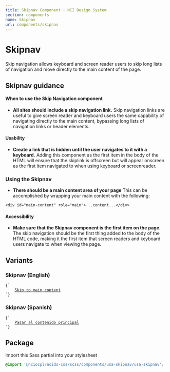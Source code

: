 ```yaml
---
title: Skipnav Component - NCI Design System
section: components
name: Skipnav
url: components/skipnav
---
```


# Skipnav

Skip navigation allows keyboard and screen reader users to skip long lists of navigation and move directly to the main content of the page.

## Skipnav guidance

#### When to use the Skip Navigation component

- **All sites should include a skip navigation link.** Skip navigation links are useful to give screen reader and keyboard users the same capability of navigating directly to the main content, bypassing long lists of navigation links or header elements.

#### Usability

- **Create a link that is hidden until the user navigates to it with a keyboard.** Adding this component as the first item in the body of the HTML will ensure that the skiplink is offscreen but will appear onscreen as the first item navigated to when using keyboard or screenreader.

### Using the Skipnav

- **There should be a main content area of your page** This can be accomplished by wrapping your main content with the following:

```
<div id="main-content" role="main">...content...</div>
```

#### Accessibility

- **Make sure that the Skipnav component is the first item on the page.** The skip navigation should be the first thing added to the body of the HTML code, making it the first item that screen readers and keyboard users navigate to when viewing the page.

## Variants

### Skipnav (English)

<Tabs label="code">

<TabItem displayText="HTML" id="html">
<Code className="html" nopreview>{`
	<a class="usa-skipnav" href="#main-content">Skip to main content</a>
`}</Code>
</TabItem>
</Tabs>

### Skipnav (Spanish)

<Tabs label="code">

<TabItem displayText="HTML" id="html">
<Code className="html" nopreview>{`
	<a class="usa-skipnav" href="#main-content">Pasar al contenido principal</a>
`}</Code>
</TabItem>
</Tabs>

## Package

Import this Sass partial into your stylesheet

```scss
@import '@nciocpl/ncids-css/scss/components/usa-skipnav/usa-skipnav';
```
